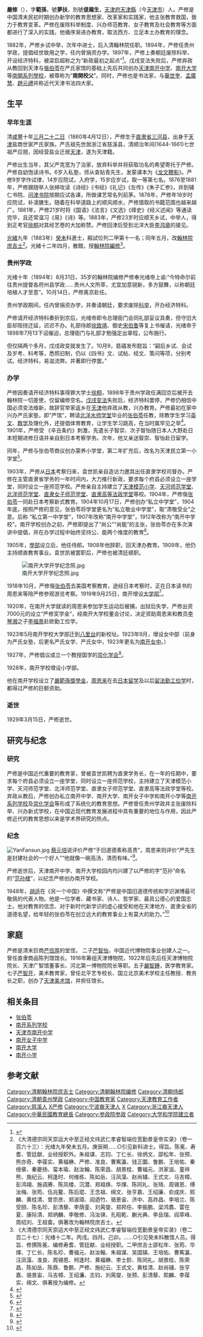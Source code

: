 {{Infobox_officeholder
| name = 嚴修
| image name =Yan Xiu.jpg
| width = 200
| now = 中国近代教育家、书法家
| period =
| Native place = [[宁波|宁波]][[慈溪县|慈溪县]]
| religion =
| date of birth =  {{birth date|1860|4|12}}
| place of birth = {{QING}}[[直隶省|直隸]][[三河縣|三河縣]]
| date of death =  {{death date and age|1929|3|15|1860|4|12}}
| place of death = {{ROC}}[[天津|天津]]
| party = 
}}
'''嚴修'''（{{bd|1860年|4月12日|1929年|3月15日|catIdx=Y}}），字'''範孫'''，號'''夢扶'''，別號'''偍屚生'''，[[天津府|天津府]][[天津縣|天津縣]]（今[[天津市|天津市]]）人。严修是中国清末民初时期创办新学的教育思想家、改革家和实践家，他主张教育救国，致力于教育变革。严修在废除科举制度、兴办师范教育、女子教育及社会教育等方面都进行了深入的实践，他循序渐进办教育，取法西方、立足本土办教育的理念。

1882年，严修乡试中举，次年中进士，后入清翰林院任职。1894年，严修任贵州学政，提倡经世致用之学，任内曾捐资办学。1897年，严修上奏朝廷废除科举、开设经济特科，被梁启超称之为“新政最初之起点”<ref name="饮冰室合集">{{cite book |author1=梁启超 |title=饮冰室合集·专集之一 |date=1989 |publisher=中华书局 |location=北京 |isbn=9787101004755}}</ref>。戊戌变法失败后，严修弃政从教回到天津与[[張伯苓|張伯苓]]在严氏家馆的基础上先后共同创办[[天津南开中学|天津南开中学]]、[[南开大学|南开大学]]等[[南開系列學校|南開系列學校]]，被尊称为“'''南開校父'''”。同时，严修也是书法家，与[[華世奎|華世奎]]、[[孟廣慧|孟廣慧]]、[[趙元禮|趙元禮]]并称近代天津书法四大家。

== 生平 ==

=== 早年生涯 ===
清[[咸豐|咸豐]]十年[[三月二十二日|三月二十二日]]（1860年4月12日），严修生于[[直隶省|直隶省]][[三河县|三河县]]，出身于[[天津|天津]]盐商世家严氏家族。严氏祖先世居浙江省慈溪县，清顺治年间(1644-1661)七世祖严应翘，因经营盐业迁居[[天津|天津]]，遂为天津籍。

严修出生当年，其父严克宽为了治家，放弃科举并将获取功名的希望寄托于严修。严修自幼饱读诗书。6岁入私塾，师从查贴青先生，发蒙课本为《[[龙文鞭影|龙文鞭影]]》。严修9岁学作试律，14岁应院试，入府学，15岁应岁试，取一等第七名。1876至1881年，严修跟随举人张绅攻读《诗经》《书经》《礼记》《左传》《朱子汇参》，并到辅仁书院、[[问津书院|问津书院]]按期应试各课，所做课艺常名列前茅。1878年，严修年18岁时应院试，补凛膳生。随着在科举道路上的顺风顺水，严修猎取的书籍范围也越来越广。1881年，严修21岁时将《国语》《法言》《文选》《绛史》《经义述闻》等通读完毕，且还常温习《易》《诗》等。1883年，严修23岁时应顺天乡试，中举人，得到正考官[[徐桐|徐桐]]对其经艺卷的大加称赞。严修回津后受到北洋大臣[[李鸿章|李鸿章]]的接见。

[[光緒|光緒]]九年（1883年）[[癸未|癸未]]科進士，殿試位列二甲第十一名；同年五月，改[[翰林院|翰林院]][[庶吉士|庶吉士]]<ref>《大清德宗同天崇运大中至正经文纬武仁孝睿智端俭宽勤景皇帝实录》（卷一百六十三）：光绪九年癸未五月。庚辰朔……○引见新科进士。得旨。陈冕、寿耆、管廷献、业经授职外。朱祖谋、志钧、丁仁长、徐炳文、邵松年、张预、熊亦奇、李葆实、黄福楙、严修、准良、曹寯瀛、钱正圜、鲁鹏、王培佑、秦绶章、秦夔扬、甯本瑜、赵汝翰、陈荣昌、胡景桂、曹福元、洪家滋、童祥熊、施纪云、柯逢时、何维栋、陈如岳、汪凤藻、赵尚辅、王式文、马吉樟、彭鸿翊、施调赓、陈凤楼、沉潜、郑祖焕、华煇、陈同礼、张琦、周锡恩、傅汝梅、张筠、伍兆鳌、陈后琨、王念祖、绵文、张亨嘉、王绍廉、俞成庆、熙麟、黄桂清、曾宗彦、郑淑璋、阎迺竹、骆景宙、济中、高祚昌、李培兰、陈受颐、陈名珍、彭清藜、李荫銮、刘昺燮、郑邦任、李振鹏、梁鸿翥、雷在夏、康际清、郑炳麟、李敬修、冯汝骙、孔昭乾、蒯光典、李岳瑞、阎萃峰、周绍刘、王祖畬。俱著改为翰林院庶吉士。</ref>。光緒十二年四月，散館，授[[翰林院|翰林院]][[編修|編修]]<ref>《大清德宗同天崇运大中至正经文纬武仁孝睿智端俭宽勤景皇帝实录》（卷二百二十七）：光绪十二年。丙戌。四月。己卯。……○引见癸未科散馆人员。得旨、修撰陈冕、编修寿耆、管廷献、业经授职。二甲庶吉士邵松年、张筠、华煇、丁仁长、陈名珍、曹福元、赵汝翰、朱祖谋、吴国镇、王培佑、曹寯瀛、汪凤藻、准良、周锡恩、柯逢时、黄福楙、李士鉁、陈同礼、胡景桂、陈荣昌、陈如岳、陈鼎、鲁鹏、严修、施纪云、王式文、黄桂清、赵尚辅、张亨嘉、骆景宙、马吉樟、王绍濂、志钧、刘昺燮、张预、彭清藜、熙麟、李葆实、绵文、俱著授为编修。</ref>。

=== 贵州学政 ===
光绪十年（1894年）8月31日，35岁的翰林院编修严修奉光绪帝上谕:“今特命尔前往贵州提督各府州县学政……贵州人文所萃，尤宜加意锐新，多方鼓舞，以称朝廷培植人才至意”。10月14日，严修离京赴任。

贵州学政期间，任内曾捐资办学，并奏请朝廷，要求废除[[科举|科举]]，开办经济特科。

严修请开经济特科奏折到京后，光绪帝即令总理衙门会同礼部妥议具奏，但守旧大臣却阻挠迁延，迟迟不办。礼部侍郎[[徐致靖|徐致靖]]、御史[[宋伯鲁|宋伯鲁]]等复上书催请，光绪帝于1898年7月13下诏催迫，总理衙门与礼部才勉强定出章程，公布施行。

但仅隔两个多月，戊戌政变就发生了。10月9，慈禧发布懿旨：“嗣后乡试、会试及岁考、科考等，悉照旧制，仍以《四书》文、试帖、经文、策问等项，分别考试。经济特科，易滋流弊。并著即行停罢。”

=== 办学 ===
严修因奏请开经济特科事得罪大学士[[徐桐|徐桐]]，1898年于贵州学政任满回京后被开去翰林院一切差使，仅留编修空名。[[戊戌变法|戊戌变法]]失败后，经济特科罢停，严修仍相信中国必须变法维新，故辞官举家返乡在[[天津|天津]]他弃政从教，兴办教育。严修最初在家中兴办严氏家塾，即“严馆”，聘请[[北洋水师学堂|北洋水师学堂]]毕业的[[张伯苓|张伯苓]]任教，除教学生学习[[英文|英文]]、[[数学|数学]]及理化外，还提倡体育教育，让学生学习跳高，在当时属罕见之举<ref name="张伯苓：演绎中国教育传奇的古典圣者">{{cite web |author=南轩理（中共南开大学党委宣传部） |title=张伯苓：演绎中国教育传奇的古典圣者 |url=http://news.nankai.edu.cn/zhxw/system/2008/02/23/000014106.shtml |website=南开大学新闻网 |accessdate=2019-06-24 |archive-url=https://web.archive.org/web/20120916142245/http://news.nankai.edu.cn/zhxw/system/2008/02/23/000014106.shtml |archive-date=2012-09-16 |dead-url=no }}</ref>。
1901年，严修受 《辛丑条约》刺激，先遣长子智崇、次子智怡随日本人大野赴日本短期进修日语并亲自到日本考察学务。次年，他又亲送智崇、智怡赴日留学。

同年，严修与张伯苓商议创办蒙养小学堂，第二年扩充后，改名为天津民立第一小学堂<ref name=“张伯苓传”>{{cite book|author=郑致光|title=张伯苓传|date=1989|publisher=天津人民出版社|location=天津}}</ref>。

1903年，严修从[[日本|日本]]考察归来，袁世凯亲自造访力邀其出任直隶学校司督办。严修在主管直隶省学务的一年时间内，大力推行新政，要求每个府县必须设立一座学堂，同时设立一座师范学校。严修亲自主持建立了[[天津模范小学|天津模范小学]]、[[天河师范学堂|天河师范学堂]]、[[北洋师范学堂|北洋师范学堂]]、[[直隶女子师范学堂|直隶女子师范学堂]]、[[直隶高等法政学堂|直隶高等法政学堂]]等校。1904年，严修偕[[张伯苓|张伯苓]]一同赴日本考察新式教育。1904年10月17日，严修创办“私立中学堂”，1904年底，按照严修的意见，张伯苓将学堂更名为“私立敬业中学堂”，取“肃敬受业”之意。后称 “私立第一中学堂”，1907年改称“南开中学堂”，1912年改称为“南开中学校”。南开学校创办之初，严修即提出了“尚公”“尚能”的主张，张伯苓亦在多次演讲中提倡，并在办学过程中始终坚持公、能两个维度的教育<ref name="中国大学校训故事">{{cite book |author1=中共广西壮族自治区委员会宣传部、广西师范大学 |title=大学之魂——中国大学校训故事 |date=2015-10-01 |publisher=广西师范大学出版社 |isbn=9787549570447}}</ref>。

1905年，[[學部_(清朝)|學部]]设立后，他任侍郎。1908年他辞职，回天津办教育。1909年，他仍主持顺直教育事业。袁世凯被罢职后，严修也被清廷禠职。

[[File:南开大学开学纪念照.jpg|thumb]]

1918年10月，严修偕[[张伯苓|张伯苓]]去美国考察教育，途经日本考察时，正在日本读书的周恩来等陪严修参观游览考察。1919年9月25日，南开增设[[南开大学|大学部]]<ref name="南开大学校史1989年版">{{cite book|author=南开大学校史编写组|title=南开大学校史|date=1989-10|publisher=南开大学出版社|location=天津}}</ref>。

1920年，在南开大学就读的周恩来参加学生运动后被捕，出狱后失学，严修出资7000元的设立“严修奖学金”，经南开大学校董会讨论，决定资助周恩来和教员[[李琴湘|李琴湘]]之子[[李福景|李福景]]赴欧勤工俭学。

1923年5月南开学校大学部迁到[[八里台|八里台]]的新校址。1923年9月，增设女中部（前身为严氏女塾，后更名严氏女学、严氏女中，1923年更名为[[南开女中|南开女中]]。）

1927年，严修倡议成立一个教授国学的[[天津市崇化中学|崇化学会]]<ref>{{cite news|title=崇化中学，深入骨髓的国学精神|url=http://tj.ifeng.com/a/20160202/4255202_0.shtml|agency=城市快报|date=2016-02-02|access-date=2017-12-24|archive-url=https://web.archive.org/web/20171224155419/http://tj.ifeng.com/a/20160202/4255202_0.shtml|archive-date=2017-12-24|dead-url=yes}}</ref>。

1928年，南开学校增设小学部。

他在南开学校设立了[[嚴範孫獎學金|嚴範孫獎學金]]，[[周恩来|周恩来]]在去[[日本|日本]][[留学|留学]]及以后[[留法勤工俭学|留法勤工俭学]]时，都得过严修的巨额资助。

=== 逝世 ===
1929年3月15日，严修逝世。

== 研究与纪念 ==
=== 研究 ===
严修是中国近代重要的教育家，曾被袁世凯聘为直隶学务长，在一年的任期中，要求每个府县必须设立一座学堂，同时设立一座师范学校，主持建立了天津模范小学、天河师范学堂、北洋师范学堂、直隶女子师范学堂、直隶高等法政学堂等校。弃政从教后，严修创办私立南开中学、南开大学、南开女子中学和南开小学等[[南开系列学校|南开系列学校]]及[[天津市崇化中学|崇化学会]]等形成了系统化的教育思想。严修曾任贵州学政并主张废除科举、兴办新式学校，在中国近现代教育发展进程中具有重要的地位与作用，因此严修近代的教育思想以来是学术界研究的热点。

=== 纪念 ===
[[File:YanFansun.jpg|thumb]]
[[蔡元培|蔡元培]]说评价严修“于旧道德素称高贵”，周恩来则评价“严先生是封建社会的一个好人”“他就像一碗高汤，清而有味。”<ref name="一代人师——严修">{{cite news |author1=严文凯 |title=一代人师——严修 |work=天津日报 |date=2017-02-21}}</ref>。

严修逝世后，天津南开中学、南开大学校园内均兴建了以严修的字“范孙”命名的“[[范孙楼|范孙楼]]”，以纪念严修创办南开学校。

1948年，[[胡适|胡适]]在《另一个中国》中撰文称“严修是中国旧道德传统和学识渊博最可敬佩的代表人物。他是一位学者、藏书家、诗人、哲学家、最具公德心的爱国志士。他对教育的信念、对于新时代新学识的虚心接受和他在天津地方、直隶全省的道德名望，给年轻的张伯苓在创立远大的教育事业上有莫大的助力。”<ref name="另一个中国">{{cite book |author1=胡适等 |title=另一个中国 |date=1948 |publisher=哥伦比亚大学皇冠出版社 |location=美国纽约}}</ref>

== 家庭 ==
严修是清末巨商[[严信厚|严信厚]]的堂侄。
二子[[严智怡|严智怡]]，中国近代博物院事业创建人之一。曾任直隶商品陈列馆馆长。1916年筹组天津博物院，1922年后先后任天津博物院院长、天津广智馆董事长、河北第一博物院院长等职。五子[[嚴智鍾|嚴智鍾]]，医学教育家。七子[[严智开|严智开]]，美术教育家，曾任北平艺专校长、国立北京美术学校主任教授、教务长之职，创办了[[天津美术馆|天津美术馆]]，并担任馆长。

== 相关条目 ==
*[[张伯苓|张伯苓]]
*[[南开系列学校|南开系列学校]]
*[[天津市南开中学|天津市南开中学]]
*[[南开女子中学|南开女子中学]]
*[[南开大学|南开大学]]
*[[南开小学|南开小学]]

== 参考文献 ==
{{commonscat}}
{{reflist|30em}}

{{中国近现代文学}}
{{光緒九年癸未科殿試金榜}}
{{清朝欽命憲政編查館職官}}
{{中華民國教育部部長}}
{{南开系列学校}}
{{南开大学}}
{{authority control}}

{{DEFAULTSORT:Yan嚴}}
[[Category:清朝翰林院庶吉士|Category:清朝翰林院庶吉士]]
[[Category:清朝翰林院编修|Category:清朝翰林院编修]]
[[Category:清朝侍郎|Category:清朝侍郎]]
[[Category:清朝貴州學政|Category:清朝貴州學政]]
[[Category:中国教育家|Category:中国教育家]]
[[Category:天津教育工作者|Category:天津教育工作者]]
[[Category:慈溪人|Category:慈溪人]]
[[Category:费市严家|X严修]]
[[Category:宁波裔天津人|Category:宁波裔天津人]]
[[Category:严姓|X]]
[[Category:浙江裔天津人|Category:浙江裔天津人]]
[[Category:中華民國教育總長|Category:中華民國教育總長]]
[[Category:参政院参政|Category:参政院参政]]
[[Category:大学和学院建立者|Category:大学和学院建立者]]